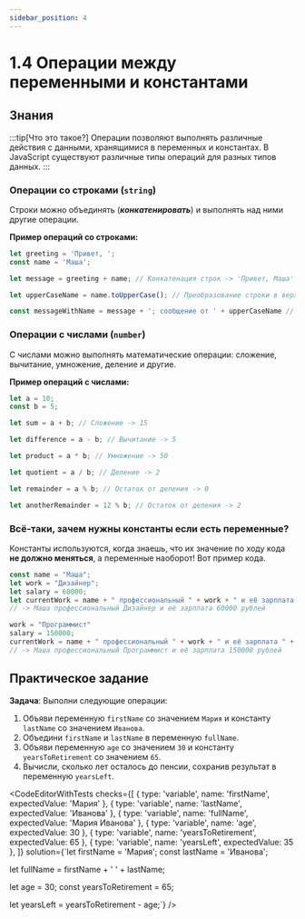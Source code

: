 ```yaml
---
sidebar_position: 4
---
```



# 1.4 Операции между переменными и константами

## Знания

:::tip[Что это такое?]
Операции позволяют выполнять различные действия с данными, хранящимися в переменных и константах. В JavaScript существуют различные типы операций для разных типов данных.
:::

### **Операции со строками (`string`)**

Строки можно объединять (___конкатенировать___) и выполнять над ними другие операции.

**Пример операций со строками:**

```javascript
let greeting = 'Привет, ';
const name = 'Маша';

let message = greeting + name; // Конкатенация строк -> 'Привет, Маша'

let upperCaseName = name.toUpperCase(); // Преобразование строки в верхний регистр -> 'МАША'

const messageWithName = message + '; сообщение от ' + upperCaseName // -> Привет, Маша; сообщение от МАША
```

### **Операции с числами (`number`)**

С числами можно выполнять математические операции: сложение, вычитание, умножение, деление и другие.

**Пример операций с числами:**

```javascript
let a = 10;
const b = 5;

let sum = a + b; // Сложение -> 15

let difference = a - b; // Вычитание -> 5

let product = a * b; // Умножение -> 50

let quotient = a / b; // Деление -> 2

let remainder = a % b; // Остаток от деления -> 0

let anotherRemainder = 12 % b; // Остаток от деления -> 2
```

### Всё-таки, зачем нужны константы если есть переменные?

Константы используются, когда знаешь, что их значение по ходу кода __не должно меняться__, а переменные наоборот! Вот пример кода.

```javascript
const name = "Маша";
let work = "Дизайнер";
let salary = 60000;
let currentWork = name + " профессиональный " + work + " и её зарплата " + salary + " рублей";
// -> Маша профессиональный Дизайнер и её зарплата 60000 рублей

work = "Программист"
salary = 150000;
currentWork = name + " профессиональный " + work + " и её зарплата " + salary + " рублей";
// -> Маша профессиональный Программист и её зарплата 150000 рублей
```

## Практическое задание

__Задача__: Выполни следующие операции:

1. Объяви переменную `firstName` со значением `Мария` и константу `lastName` со значением `Иванова`.
2. Объедини `firstName` и `lastName` в переменную `fullName`.
3. Объяви переменную `age` со значением `30` и константу `yearsToRetirement` со значением `65`.
4. Вычисли, сколько лет осталось до пенсии, сохранив результат в переменную `yearsLeft`.

<CodeEditorWithTests
    checks={[
        { type: 'variable', name: 'firstName', expectedValue: 'Мария' },
        { type: 'variable', name: 'lastName', expectedValue: 'Иванова' },
        { type: 'variable', name: 'fullName', expectedValue: 'Мария Иванова' },
        { type: 'variable', name: 'age', expectedValue: 30 },
        { type: 'variable', name: 'yearsToRetirement', expectedValue: 65 },
        { type: 'variable', name: 'yearsLeft', expectedValue: 35 },
    ]}
    solution={`let firstName = 'Мария';
const lastName = 'Иванова';

let fullName = firstName + ' ' + lastName;

let age = 30;
const yearsToRetirement = 65;

let yearsLeft = yearsToRetirement - age;`}
/>
